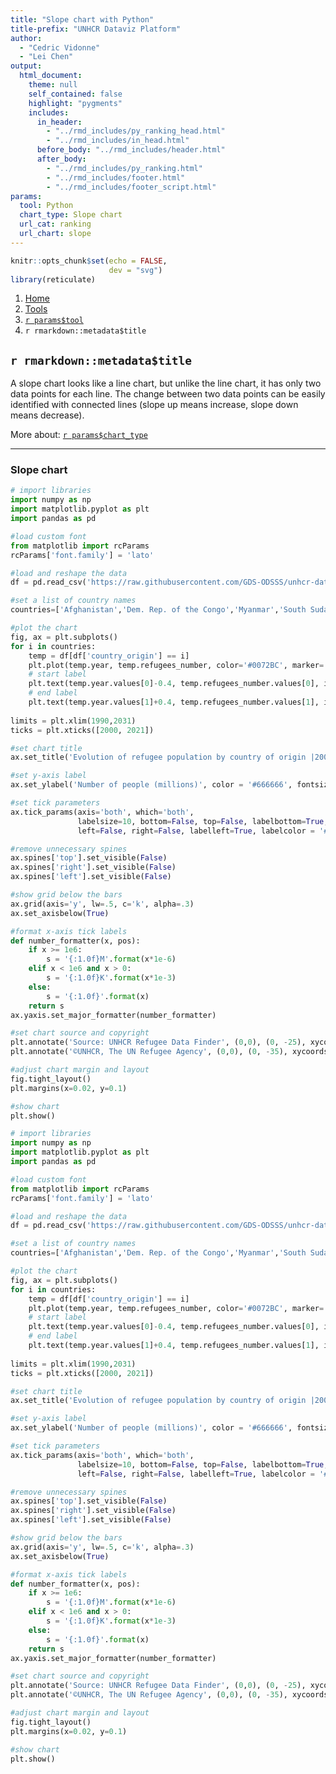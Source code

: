 ```yaml
---
title: "Slope chart with Python"
title-prefix: "UNHCR Dataviz Platform"
author:
  - "Cedric Vidonne"
  - "Lei Chen"
output:
  html_document:
    theme: null
    self_contained: false
    highlight: "pygments"
    includes:
      in_header:
        - "../rmd_includes/py_ranking_head.html"
        - "../rmd_includes/in_head.html"
      before_body: "../rmd_includes/header.html"
      after_body:
        - "../rmd_includes/py_ranking.html"
        - "../rmd_includes/footer.html"
        - "../rmd_includes/footer_script.html"
params:
  tool: Python
  chart_type: Slope chart
  url_cat: ranking
  url_chart: slope
---
```


```r
knitr::opts_chunk$set(echo = FALSE,
                      dev = "svg")
library(reticulate)
```

<main id="tools" class="container py-5">

<!-- Breadcrumb is filled automatically with the text from Title and Tool parameter in YAML --> 
<nav aria-label="breadcrumb">
    <ol class="breadcrumb">
        <li class="breadcrumb-item"><a href="../../">Home</a></li>
        <li class="breadcrumb-item"><a href="../">Tools</a></li>
        <li class="breadcrumb-item"><a href="../`r tolower(params$tool)`/">`r params$tool`</a></li>
        <li class="breadcrumb-item active" aria-current="page">`r rmarkdown::metadata$title`</li>
    </ol>
</nav>

<!-- Intro header --> 
<div class="my-5 text-center">

## `r rmarkdown::metadata$title`

<div class="row justify-content-center">
<div class="col-lg-8">

<!-- Only text to change below, the rest comes from the YAML --> 
A slope chart looks like a line chart, but unlike the line chart, it has only two data points for each line. The change between two data points can be easily identified with connected lines (slope up means increase, slope down means decrease).

More about: <a href="../../chart_gallery/`r params$url_cat`.html#`r params$url_chart`">`r params$chart_type`</a>

</div>
</div>
</div>

----

<!-- Beginning of section, should be preceded by hr (----) --> 
<section class="my-5">

### Slope chart

<div class="row">

<!-- First column for large screen --> 
<div class="col-lg-6">

```python
# import libraries
import numpy as np
import matplotlib.pyplot as plt
import pandas as pd

#load custom font
from matplotlib import rcParams
rcParams['font.family'] = 'lato'

#load and reshape the data
df = pd.read_csv('https://raw.githubusercontent.com/GDS-ODSSS/unhcr-dataviz-platform/master/data/change_over_time/slope_2.csv')

#set a list of country names
countries=['Afghanistan','Dem. Rep. of the Congo','Myanmar','South Sudan','Syrian Arab Rep.']

#plot the chart
fig, ax = plt.subplots()
for i in countries:
    temp = df[df['country_origin'] == i]
    plt.plot(temp.year, temp.refugees_number, color='#0072BC', marker='o', markersize=5)
    # start label
    plt.text(temp.year.values[0]-0.4, temp.refugees_number.values[0], i, ha='right', va='center')
    # end label
    plt.text(temp.year.values[1]+0.4, temp.refugees_number.values[1], i, ha='left', va='center')
    
limits = plt.xlim(1990,2031)
ticks = plt.xticks([2000, 2021])

#set chart title
ax.set_title('Evolution of refugee population by country of origin |2000 vs 2021', loc='left', fontweight='bold', pad=15, fontsize=14, color='#000000')

#set y-axis label
ax.set_ylabel('Number of people (millions)', color = '#666666', fontsize = 10).set_visible(True)

#set tick parameters 
ax.tick_params(axis='both', which='both', 
               labelsize=10, bottom=False, top=False, labelbottom=True, 
               left=False, right=False, labelleft=True, labelcolor = '#333333')

#remove unnecessary spines 
ax.spines['top'].set_visible(False)
ax.spines['right'].set_visible(False)
ax.spines['left'].set_visible(False)

#show grid below the bars
ax.grid(axis='y', lw=.5, c='k', alpha=.3)
ax.set_axisbelow(True)

#format x-axis tick labels
def number_formatter(x, pos):
    if x >= 1e6:
        s = '{:1.0f}M'.format(x*1e-6)
    elif x < 1e6 and x > 0:
        s = '{:1.0f}K'.format(x*1e-3)
    else: 
        s = '{:1.0f}'.format(x)
    return s
ax.yaxis.set_major_formatter(number_formatter)

#set chart source and copyright
plt.annotate('Source: UNHCR Refugee Data Finder', (0,0), (0, -25), xycoords='axes fraction', textcoords='offset points', va='top', color = '#666666', fontsize=9)
plt.annotate('©UNHCR, The UN Refugee Agency', (0,0), (0, -35), xycoords='axes fraction', textcoords='offset points', va='top', color = '#666666', fontsize=9)

#adjust chart margin and layout
fig.tight_layout()
plt.margins(x=0.02, y=0.1)

#show chart
plt.show()
```

</div>
<!-- End First column --->

<!-- Second column for large screen --> 
<div class="col-lg-6">



```python
# import libraries
import numpy as np
import matplotlib.pyplot as plt
import pandas as pd

#load custom font
from matplotlib import rcParams
rcParams['font.family'] = 'lato'

#load and reshape the data
df = pd.read_csv('https://raw.githubusercontent.com/GDS-ODSSS/unhcr-dataviz-platform/master/data/change_over_time/slope_2.csv')

#set a list of country names
countries=['Afghanistan','Dem. Rep. of the Congo','Myanmar','South Sudan','Syrian Arab Rep.']

#plot the chart
fig, ax = plt.subplots()
for i in countries:
    temp = df[df['country_origin'] == i]
    plt.plot(temp.year, temp.refugees_number, color='#0072BC', marker='o', markersize=5)
    # start label
    plt.text(temp.year.values[0]-0.4, temp.refugees_number.values[0], i, ha='right', va='center')
    # end label
    plt.text(temp.year.values[1]+0.4, temp.refugees_number.values[1], i, ha='left', va='center')
    
limits = plt.xlim(1990,2031)
ticks = plt.xticks([2000, 2021])

#set chart title
ax.set_title('Evolution of refugee population by country of origin |2000 vs 2021', loc='left', fontweight='bold', pad=15, fontsize=14, color='#000000')

#set y-axis label
ax.set_ylabel('Number of people (millions)', color = '#666666', fontsize = 10).set_visible(True)

#set tick parameters 
ax.tick_params(axis='both', which='both', 
               labelsize=10, bottom=False, top=False, labelbottom=True, 
               left=False, right=False, labelleft=True, labelcolor = '#333333')

#remove unnecessary spines 
ax.spines['top'].set_visible(False)
ax.spines['right'].set_visible(False)
ax.spines['left'].set_visible(False)

#show grid below the bars
ax.grid(axis='y', lw=.5, c='k', alpha=.3)
ax.set_axisbelow(True)

#format x-axis tick labels
def number_formatter(x, pos):
    if x >= 1e6:
        s = '{:1.0f}M'.format(x*1e-6)
    elif x < 1e6 and x > 0:
        s = '{:1.0f}K'.format(x*1e-3)
    else: 
        s = '{:1.0f}'.format(x)
    return s
ax.yaxis.set_major_formatter(number_formatter)

#set chart source and copyright
plt.annotate('Source: UNHCR Refugee Data Finder', (0,0), (0, -25), xycoords='axes fraction', textcoords='offset points', va='top', color = '#666666', fontsize=9)
plt.annotate('©UNHCR, The UN Refugee Agency', (0,0), (0, -35), xycoords='axes fraction', textcoords='offset points', va='top', color = '#666666', fontsize=9)

#adjust chart margin and layout
fig.tight_layout()
plt.margins(x=0.02, y=0.1)

#show chart
plt.show()
```


</div>
<!-- End Second column --->

</div>
</section>
<!-- End of section --->


</main>
